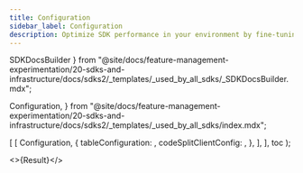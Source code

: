 ```yaml
---
title: Configuration
sidebar_label: Configuration
description: Optimize SDK performance in your environment by fine-tuning SDK config settings.
---
```


  SDKDocsBuilder
} from "@site/docs/feature-management-experimentation/20-sdks-and-infrastructure/docs/sdks2/_templates/_used_by_all_sdks/_SDKDocsBuilder.mdx";

  Configuration,
} from "@site/docs/feature-management-experimentation/20-sdks-and-infrastructure/docs/sdks2/_templates/_used_by_all_sdks/index.mdx";



  [
    [
      Configuration,
      {
        tableConfiguration: <ConfigTable />,
        codeSplitClientConfig: <SplitClientConfig />,
      },
    ],
  ],
  toc
);

<>{Result}</>